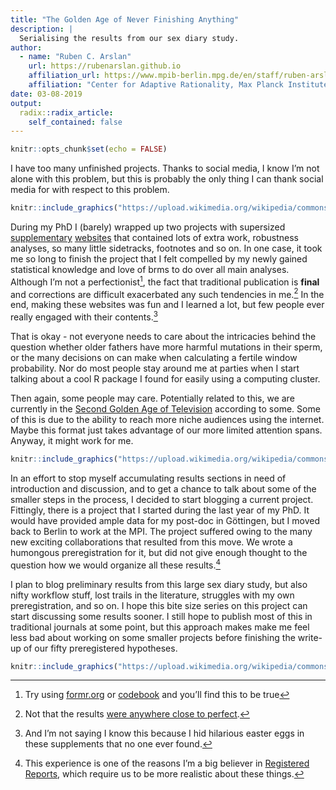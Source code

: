 ```yaml
---
title: "The Golden Age of Never Finishing Anything"
description: |
  Serialising the results from our sex diary study.
author:
  - name: "Ruben C. Arslan"
    url: https://rubenarslan.github.io
    affiliation_url: https://www.mpib-berlin.mpg.de/en/staff/ruben-arslan
    affiliation: "Center for Adaptive Rationality, Max Planck Institute for Human Development, Berlin" 
date: 03-08-2019
output:
  radix::radix_article:
    self_contained: false
---
```


```r
knitr::opts_chunk$set(echo = FALSE)
```


I have too many unfinished projects. Thanks to social media, I know I'm not alone with
this problem, but this is probably the only thing I can thank social media for with respect to this problem.

<aside>
```r
knitr::include_graphics("https://upload.wikimedia.org/wikipedia/commons/thumb/3/38/Baldomer_Gili_Roig._La_Sagrada_Fam%C3%ADlia%2C_1905_Copia_moderna_del_negatiu_original_de_vidre.jpg/981px-Baldomer_Gili_Roig._La_Sagrada_Fam%C3%ADlia%2C_1905_Copia_moderna_del_negatiu_original_de_vidre.jpg")
```
</aside>

During my PhD I (barely) wrapped up two projects with supersized [supplementary](https://rubenarslan.github.io/ovulatory_shifts/) [websites](https://rubenarslan.github.io/paternal_age_fitness/) that contained lots of extra work, robustness analyses, so many little sidetracks, footnotes and so on. In one case, it took me so long to finish the project that I felt compelled by my newly gained statistical knowledge and love of brms to do over all main analyses. Although I'm not a perfectionist^[Try using [formr.org](https://formr.org) or [codebook](https://github.com/rubenarslan/formr.org) and you'll find this to be true], the fact that traditional publication is __final__ and corrections are difficult exacerbated any such tendencies in me.^[Not that the results [were anywhere close to perfect](../2018-10-26-on-making-mistakes-and-my-bug-bounty-program/).] In the end, making these websites was fun and I learned a lot, but few people ever really engaged with their contents.^[And I'm not saying I know this because I hid hilarious easter eggs in these supplements that no one ever found.]

That is okay - not everyone needs to care about the intricacies behind the question whether older fathers have more harmful mutations in their sperm, or the many decisions on can make when calculating a fertile window probability. Nor do most people stay around me at parties when I start talking about a cool R package I found for easily using a computing cluster.

Then again, some people may care. Potentially related to this, we are currently in the [Second Golden Age of Television](https://en.wikipedia.org/wiki/Golden_Age_of_Television_(2000s%E2%80%93present)) according to some. Some of this is due to the ability to reach more niche audiences using the internet. Maybe this format just takes advantage of our more limited attention spans. Anyway, it might work for me.

<aside>
```r
knitr::include_graphics("https://upload.wikimedia.org/wikipedia/commons/thumb/8/83/Tour_de_babel.jpeg/1024px-Tour_de_babel.jpeg")
```
</aside>

In an effort to stop myself accumulating results sections in need of introduction and discussion, and to get a chance to talk about some of the smaller steps in the process, I decided to start blogging a current project. Fittingly, there is a project that I started during the last year of my PhD. It would have provided ample data for my post-doc in Göttingen, but I moved back to Berlin to work at the MPI. The project suffered owing to the many new exciting collaborations that resulted from this move. We wrote a humongous preregistration for it, but did not give enough thought to the question how we would organize all these results.^[This experience is one of the reasons I'm a big believer in [Registered Reports](https://cos.io), which require us to be more realistic about these things.]

I plan to blog preliminary results from this large sex diary study, but also nifty workflow stuff, lost trails in the literature, struggles with my own preregistration, and so on. I hope this bite size series on this project can start discussing some results sooner. I still hope to publish most of this in traditional journals at some point, but this approach makes make me feel less bad about working on some smaller projects before finishing the write-up of our fifty preregistered hypotheses.

```r
knitr::include_graphics("https://upload.wikimedia.org/wikipedia/commons/thumb/2/22/BBI_2010-07-23_5.JPG/1024px-BBI_2010-07-23_5.JPG")
```

